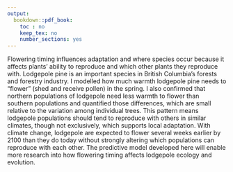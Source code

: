 ```yaml
---
output:
  bookdown::pdf_book:
    toc : no
    keep_tex: no
    number_sections: yes
---
```


<!-- Remember, It can't be longer than 150 words! -->

Flowering timing influences adaptation and where species occur because it affects plants' ability to reproduce and which other plants they reproduce with. 
Lodgepole pine is an important species in British Columbia's forests and forestry industry.
I modelled how much warmth lodgepole pine needs to "flower" (shed and receive pollen) in the spring. 
I also confirmed that northern populations of lodgepole need less warmth to flower than southern populations and quantified those differences, which are small relative to the variation among individual trees.
This pattern means lodgepole populations should tend to reproduce with others in similar climates, though not exclusively, which supports local adaptation.
With climate change, lodgepole are expected to flower several weeks earlier by 2100 than they do today without strongly altering which populations can reproduce with each other.
The predictive model developed here will enable more research into how flowering timing affects lodgepole ecology and evolution.
